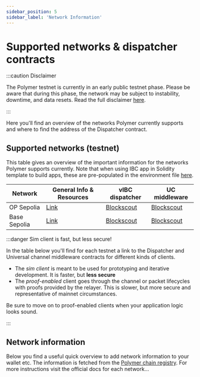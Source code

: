 ```yaml
---
sidebar_position: 5
sidebar_label: 'Network Information'
---
```


# Supported networks & dispatcher contracts

:::caution Disclaimer

The Polymer testnet is currently in an early public testnet phase. Please be aware that during this phase, the network may be subject to instability, downtime, and data resets. Read the full disclaimer [here](./disclaimer.md).

:::

Here you'll find an overview of the networks Polymer currently supports and where to find the address of the Dispatcher contract.

## Supported networks (testnet)

This table gives an overview of the important information for the networks Polymer supports currently. Note that when using IBC app in Solidity template to build apps, these are pre-populated in the environment file [here](https://github.com/open-ibc/ibc-app-solidity-template/blob/main/.env.example).

| Network                  | General Info & Resources | vIBC dispatcher | UC middleware |
| ------------------------ | ------------------------ | ------------------------ | ------------------------ |
| OP Sepolia       | [Link](https://docs.optimism.io/chain/networks#op-sepolia)    | [Blockscout](https://optimism-sepolia.blockscout.com/address/0xE2029629f51ab994210d671Dc08b7Ec94899b278) | [Blockscout](https://optimism-sepolia.blockscout.com/address/0x6c3AD733e52f700b47155e5e09b784b9d324C420) |
| Base Sepolia     | [Link](https://docs.base.org/network-information#base-testnet-sepolia)      | [Blockscout](https://base-sepolia.blockscout.com/address/0x9fcd52449261F732d017F8BD1CaCDc3dFbcD0361)              | [Blockscout](https://base-sepolia.blockscout.com/address/0x7264fb109C059Fe56551F712e7B869a8bCA4E9CB) |

:::danger Sim client is fast, but less secure!

In the table below you'll find for each testnet a link to the Dispatcher and Universal channel middleware contracts for different kinds of clients. 

- The _sim client_ is meant to be used for prototyping and iterative development. It is faster, but **less secure**
- The _proof-enabled_ client goes through the channel or packet lifecycles with proofs provided by the relayer. This is slower, but more secure and representative of mainnet circumstances.

Be sure to move on to proof-enabled clients when your application logic looks sound.

:::

## Network information

Below you find a useful quick overview to add network information to your wallet etc. The information is fetched from the [Polymer chain registry](https://github.com/polymerdao/polymer-registry). For more instructions visit the official docs for each network...


<NetworkInfo />
